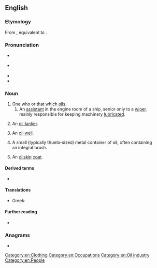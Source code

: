 ==English==

===Etymology===
From {{inh|en|enm|oyler}}, equivalent to {{suffix|en|oil|er}}.

===Pronunciation===
* {{a|GA}} {{IPA|en|/ˈɔɪlɚ/}}
* {{a|RP}} {{IPA|en|/ˈɔɪlə/}}
* {{rhymes|en|ɔɪlə(ɹ)}}
* {{homophones|Euler}}

===Noun===
{{en-noun}}

# One who or that which [[oil]]s.
## An [[assistant]] in the engine room of a ship, senior only to a [[wiper]], mainly responsible for keeping machinery [[lubricate]]d.
# {{lb|en|nautical}} An [[oil tanker]].
# An [[oil well]].
# {{lb|en|firearms}} A small (typically thumb-sized) metal container of oil, often containing an integral brush.
# {{lb|en|informal}} An [[oilskin]] [[coat]].

====Derived terms====
* {{l|en|flange oiler}}

====Translations====
{{trans-see|ship|oil tanker}}

{{trans-see|oil well|oil well}}

{{trans-top|ship operative}}
* Greek: {{t+|el|λαδάς|m}}
{{trans-mid}}
{{trans-bottom}}

====Further reading====
* {{pedialite}}

===Anagrams===
* {{anagrams|en|a=eilor|Le Roi|LeRoi|Leroi|Loire|Lorie|oriel|reoil}}

[[Category:en:Clothing]]
[[Category:en:Occupations]]
[[Category:en:Oil industry]]
[[Category:en:People]]